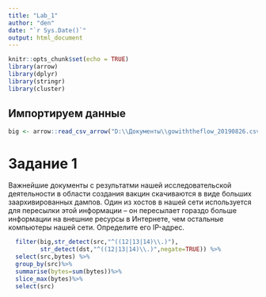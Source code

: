 ```yaml
---
title: "Lab_1"
author: "den"
date: "`r Sys.Date()`"
output: html_document
---
```


```r
knitr::opts_chunk$set(echo = TRUE)
library(arrow)
library(dplyr)
library(stringr)
library(cluster)
```

## Импортируем данные
```r
big <- arrow::read_csv_arrow("D:\\Документы\\gowiththeflow_20190826.csv",schema=schema(timestamp=int64(),src=utf8(),dst=utf8(),port=int32(),bytes=int32()))
```
# Задание 1
Важнейшие документы с результатми нашей исследовательской деятельности в области создания вакцин скачиваются в виде больших заархивированных дампов. Один из хостов в нашей сети используется
для пересылки этой информации – он пересылает гораздо больше информации на внешние ресурсы в
Интернете, чем остальные компьютеры нашей сети. Определите его IP-адрес.
```r
  filter(big,str_detect(src,"^((12|13|14)\\.)"),
         str_detect(dst,"^((12|13|14)\\.)",negate=TRUE)) %>% 
  select(src,bytes) %>%
  group_by(src)%>% 
  summarise(bytes=sum(bytes))%>%
  slice_max(bytes)%>%
  select(src)
```

